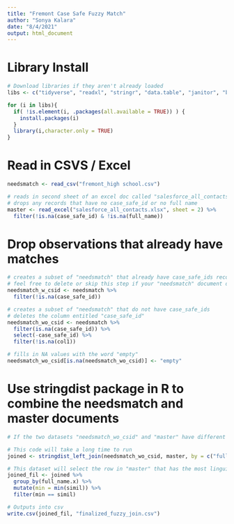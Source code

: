 ```yaml
---
title: "Fremont Case Safe Fuzzy Match"
author: "Sonya Kalara"
date: "8/4/2021"
output: html_document
---
```

# Library Install
```r

# Download libraries if they aren't already loaded
libs <- c("tidyverse", "readxl", "stringr", "data.table", "janitor", "base", "formattable", "fuzzyjoin")

for (i in libs){
  if( !is.element(i, .packages(all.available = TRUE)) ) {
    install.packages(i)
  }
  library(i,character.only = TRUE)
}
```

# Read in CSVS / Excel
```r
needsmatch <- read_csv("fremont_high school.csv")

# reads in second sheet of an excel doc called "salesforce_all_contacts"
# drops any records that have no case_safe_id or no full name
master <- read_excel("salesforce_all_contacts.xlsx", sheet = 2) %>% 
  filter(!is.na(case_safe_id) & !is.na(full_name))
```
# Drop observations that already have matches
```r
# creates a subset of "needsmatch" that already have case_safe_ids recorded
# feel free to delete or skip this step if your "needsmatch" document does not have any matched records
needsmatch_w_csid <- needsmatch %>% 
  filter(!is.na(case_safe_id))

# creates a subset of "needsmatch" that do not have case_safe_ids
# deletes the column entitled "case_safe_id"
needsmatch_wo_csid <- needsmatch %>% 
  filter(is.na(case_safe_id)) %>% 
  select(-case_safe_id) %>% 
  filter(!is.na(col1))

# fills in NA values with the word "empty"
needsmatch_wo_csid[is.na(needsmatch_wo_csid)] <- "empty"
```

# Use stringdist package in R to combine the needsmatch and master documents
```r
# If the two datasets "needsmatch_wo_csid" and "master" have different names for the column with the information to be fuzzy matched, change the by = c("full_name" = "full_name") to reflect the correct column titles. For example, if the needsmatch had "full_name" and the master had "Full Name", this line would be written: by = c("full_name" = `Full Name`)

# This code will take a long time to run
joined <- stringdist_left_join(needsmatch_wo_csid, master, by = c("full_name" = "full_name"), method = "jaccard", max_dist = 0.5, distance_col = "simil")

# This dataset will select the row in "master" that has the most linguistic similarity to the name in "needsmatch". The smaller the 'simil' column number is, the more similar the two names are.
joined_fil <- joined %>% 
  group_by(full_name.x) %>% 
  mutate(min = min(simil)) %>% 
  filter(min == simil)

# Outputs into csv
write.csv(joined_fil, "finalized_fuzzy_join.csv")
```

